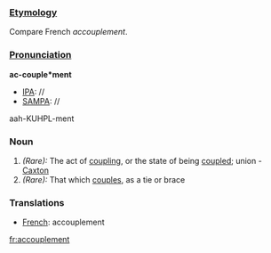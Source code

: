 ===[[Etymology]]===
Compare French ''accouplement''.
===[[Pronunciation]]===
'''ac-couple*ment'''
*[[IPA]]: //
*[[SAMPA]]: //
aah-KUHPL-ment
===Noun===
#''(Rare):'' The act of [[coupling]], or the state of being [[coupled]]; union - [[Caxton]]
#''(Rare):'' That which [[couples]], as a tie or brace
===Translations===
*[[French]]: accouplement

[[fr:accouplement]]